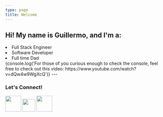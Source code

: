 ```yaml
---
type: page
title: Welcome
---
```


<h2>Hi! My name is Guillermo, and I'm a:</h2>
<li>Full Stack Engineer</li>
<li>Software Developer</li>
<li>Full time Dad</li>
{console.log('For those of you curious enough to check the console, feel free to check out this video: https://www.youtube.com/watch?v=dQw4w9WgXcQ')}
---

<div>
<h3>Let's Connect!</h3>
  <p style={{display:"flex", flexWrap: "wrap"}}>
  <a href="https://www.github.com/Ghasb001" target="_blank" rel="noreferrer"><img src="/images/github.PNG" width="50" height="50" style={{marginRight: "40px"}}/></a>
  <a href="https://www.linkedin.com/in/guillermo-hasbun-15533993/" target="_blank" rel="noreferrer"><img src="https://raw.githubusercontent.com/danielcranney/readme-generator/main/public/icons/socials/linkedin.svg" width="40" height="40" style={{marginRight: "40px"}}/></a>
  <a href="mailto:ghasb001@gmail.com" target="_blank" rel="noreferrer"><img src="/images/gmail.PNG" width="50" height="50" style={{marginRight: "40px"}}/></a>
  </p>
</div>
